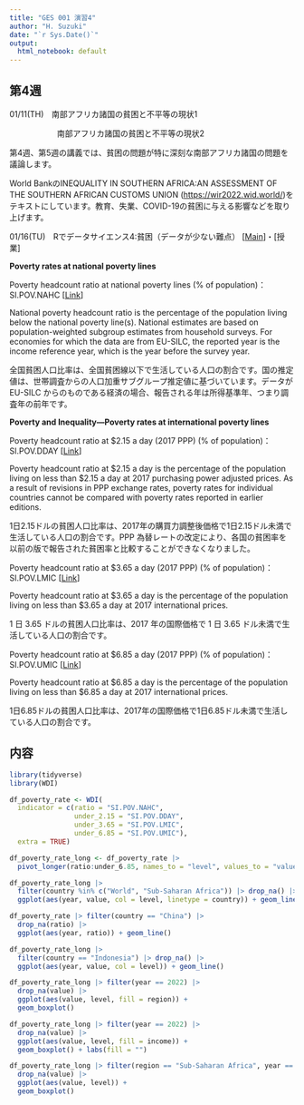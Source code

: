 ```yaml
---
title: "GES 001 演習4"
author: "H. Suzuki"
date: "`r Sys.Date()`"
output:
  html_notebook: default
---
```


## 第4週

01/11(TH)　南部アフリカ諸国の貧困と不平等の現状1

　　　　　　南部アフリカ諸国の貧困と不平等の現状2

第4週、第5週の講義では、貧困の問題が特に深刻な南部アフリカ諸国の問題を議論します。

World BankのINEQUALITY IN SOUTHERN AFRICA:AN ASSESSMENT OF THE SOUTHERN AFRICAN CUSTOMS UNION (<https://wir2022.wid.world/>)をテキストにしています。教育、失業、COVID-19の貧困に与える影響などを取り上げます。

01/16(TU)　Rでデータサイエンス4:貧困（データが少ない難点） [[Main](https://ds-sl.github.io/intro2r/ges001/ges001-main.nb.html)]・[授業]

**Poverty rates at national poverty lines**

Poverty headcount ratio at national poverty lines (% of population)：SI.POV.NAHC [[Link](https://data.worldbank.org/indicator/SI.POV.NAHC)]

National poverty headcount ratio is the percentage of the population living below the national poverty line(s). National estimates are based on population-weighted subgroup estimates from household surveys. For economies for which the data are from EU-SILC, the reported year is the income reference year, which is the year before the survey year.

全国貧困人口比率は、全国貧困線以下で生活している人口の割合です。国の推定値は、世帯調査からの人口加重サブグループ推定値に基づいています。データが EU-SILC からのものである経済の場合、報告される年は所得基準年、つまり調査年の前年です。

**Poverty and Inequality―Poverty rates at international poverty lines**

Poverty headcount ratio at \$2.15 a day (2017 PPP) (% of population)：SI.POV.DDAY [[Link](https://data.worldbank.org/indicator/SI.POV.DDAY)]

Poverty headcount ratio at \$2.15 a day is the percentage of the population living on less than \$2.15 a day at 2017 purchasing power adjusted prices. As a result of revisions in PPP exchange rates, poverty rates for individual countries cannot be compared with poverty rates reported in earlier editions.

1日2.15ドルの貧困人口比率は、2017年の購買力調整後価格で1日2.15ドル未満で生活している人口の割合です。PPP 為替レートの改定により、各国の貧困率を以前の版で報告された貧困率と比較することができなくなりました。

Poverty headcount ratio at \$3.65 a day (2017 PPP) (% of population)：SI.POV.LMIC [[Link](https://data.worldbank.org/indicator/SI.POV.LMIC)]

Poverty headcount ratio at \$3.65 a day is the percentage of the population living on less than \$3.65 a day at 2017 international prices.

1 日 3.65 ドルの貧困人口比率は、2017 年の国際価格で 1 日 3.65 ドル未満で生活している人口の割合です。

Poverty headcount ratio at \$6.85 a day (2017 PPP) (% of population)：SI.POV.UMIC [[Link](https://data.worldbank.org/indicator/SI.POV.UMIC)]

Poverty headcount ratio at \$6.85 a day is the percentage of the population living on less than \$6.85 a day at 2017 international prices.

1日6.85ドルの貧困人口比率は、2017年の国際価格で1日6.85ドル未満で生活している人口の割合です。

## 内容

```r
library(tidyverse)
library(WDI)
```

```r
df_poverty_rate <- WDI(
  indicator = c(ratio = "SI.POV.NAHC",
                under_2.15 = "SI.POV.DDAY",
                under_3.65 = "SI.POV.LMIC",
                under_6.85 = "SI.POV.UMIC"),
  extra = TRUE)
```

```r
df_poverty_rate_long <- df_poverty_rate |> 
  pivot_longer(ratio:under_6.85, names_to = "level", values_to = "value")
```

```r
df_poverty_rate_long |> 
  filter(country %in% c("World", "Sub-Saharan Africa")) |> drop_na() |>
  ggplot(aes(year, value, col = level, linetype = country)) + geom_line()
```

```r
df_poverty_rate |> filter(country == "China") |>
  drop_na(ratio) |>
  ggplot(aes(year, ratio)) + geom_line()
```

```r
df_poverty_rate_long |> 
  filter(country == "Indonesia") |> drop_na() |>
  ggplot(aes(year, value, col = level)) + geom_line()
```

```r
df_poverty_rate_long |> filter(year == 2022) |> 
  drop_na(value) |>
  ggplot(aes(value, level, fill = region)) + 
  geom_boxplot()
```

```r
df_poverty_rate_long |> filter(year == 2022) |> 
  drop_na(value) |>
  ggplot(aes(value, level, fill = income)) + 
  geom_boxplot() + labs(fill = "")
```

```r
df_poverty_rate_long |> filter(region == "Sub-Saharan Africa", year == 2020) |> 
  drop_na(value) |>
  ggplot(aes(value, level)) + 
  geom_boxplot()
```
